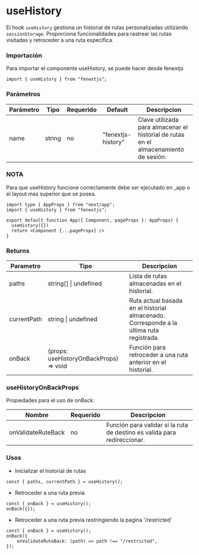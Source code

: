 # useHistory

El hook `useHistory` gestiona un historial de rutas personalizadas utilizando `sessionStorage`. Proporciona funcionalidades para rastrear las rutas visitadas y retroceder a una ruta específica.

### Importación

Para importar el componente useHistory, se puede hacer desde fenextjs

```tsx copy
import { useHistory } from "fenextjs";
```

### Parámetros

| Parámetro | Tipo | Requerido | Default | Descripcion |
| --------- | ---- | --------- | ------- | ----------- |
| name | string | no | "fenextjs-history" | Clave utilizada para almacenar el historial de rutas en el almacenamiento de sesión. |

### __NOTA__

Para que useHistory funcione correctamente debe ser ejecutado en _app o el layout mas superior que se posea.

```tsx copy
import type { AppProps } from "next/app";
import { useHistory } from "fenextjs";

export default function App({ Component, pageProps }: AppProps) {
  useHistory({})
  return <Component {...pageProps} />
}
```

### Returns

| Parametro | Tipo | Descripcion |
| --------- | ---- | ----------- |
| paths | string[] \| undefined  | Lista de rutas almacenadas en el historial. |
| currentPath | string \| undefined  | Ruta actual basada en el historial almacenado. Corresponde a la última ruta registrada. |
| onBack | (props: useHistoryOnBackProps) =\> void  | Función para retroceder a una ruta anterior en el historial. |

### useHistoryOnBackProps

Propiedades para el uso de onBack:

| Nombre | Requerido | Descripcion |
| --- | --- | --- |
| onValidateRuteBack | no | Función para validar si la ruta de destino es valida para redireccionar. |
### Usos

- Inicializar el historial de rutas

```tsx copy
const { paths, currentPath } = useHistory();
```

- Retroceder a una ruta previa

```tsx copy
const { onBack } = useHistory();
onBack({});
```

- Retroceder a una ruta previa restringiendo la pagina '/restricted'

```tsx copy
const { onBack } = useHistory();
onBack({
    onValidateRuteBack: (path) => path !== "/restricted",
});
```

